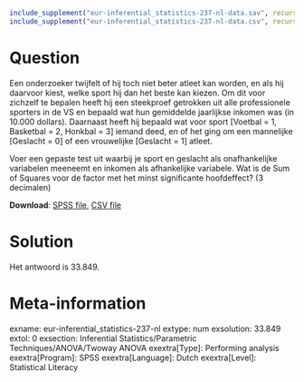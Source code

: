 ```r
include_supplement("eur-inferential_statistics-237-nl-data.sav", recursive = TRUE)
include_supplement("eur-inferential_statistics-237-nl-data.csv", recursive = TRUE)
```

Question
========
Een onderzoeker twijfelt of hij toch niet beter atleet kan worden, en als hij daarvoor kiest, welke sport hij dan het beste kan kiezen. Om dit voor zichzelf te bepalen heeft hij een steekproef getrokken uit alle professionele sporters in de VS en bepaald wat hun gemiddelde jaarlijkse inkomen was (in 10.000 dollars). Daarnaast heeft hij bepaald wat voor sport [Voetbal = 1, Basketbal = 2, Honkbal = 3] iemand deed, en of het ging om een mannelijke [Geslacht = 0] of een vrouwelijke [Geslacht = 1] atleet.

Voer een gepaste test uit waarbij je sport en geslacht als onafhankelijke variabelen meeneemt en inkomen als afhankelijke variabele. Wat is de Sum of Squares voor de factor met het minst significante hoofdeffect? (3 decimalen)

**Download**: [SPSS file](eur-inferential_statistics-237-nl-data.sav), [CSV file](eur-inferential_statistics-237-nl-data.csv)


Solution
========
Het antwoord is 33.849.


Meta-information
================
exname: eur-inferential_statistics-237-nl
extype: num
exsolution: 33.849
extol: 0
exsection: Inferential Statistics/Parametric Techniques/ANOVA/Twoway ANOVA
exextra[Type]: Performing analysis
exextra[Program]: SPSS
exextra[Language]: Dutch
exextra[Level]: Statistical Literacy
